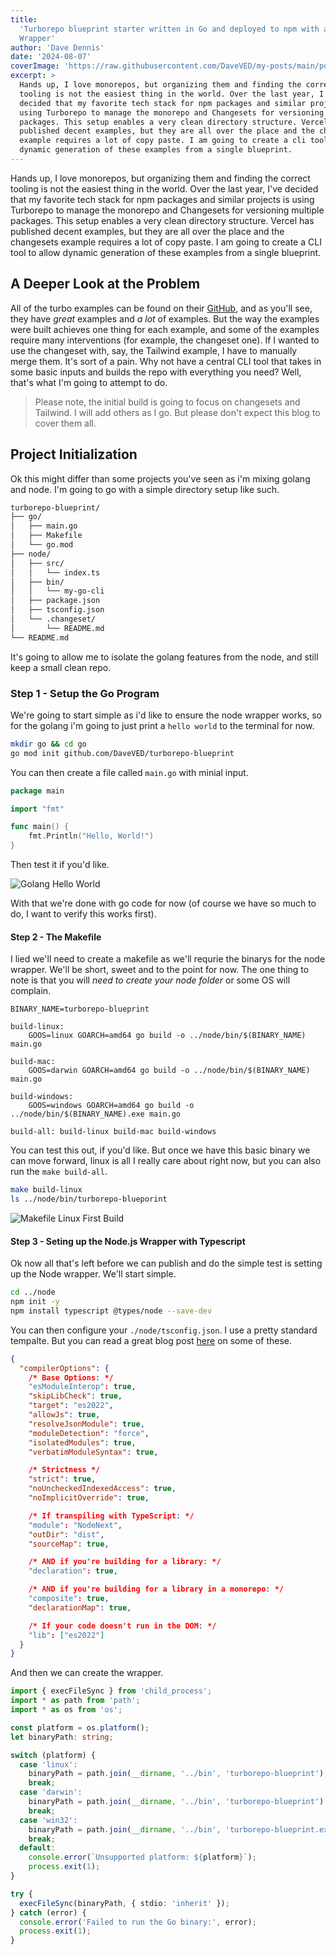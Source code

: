 ```yaml
---
title:
  'Turborepo blueprint starter written in Go and deployed to npm with a Node
  Wrapper'
author: 'Dave Dennis'
date: '2024-08-07'
coverImage: 'https://raw.githubusercontent.com/DaveVED/my-posts/main/posts/turborepo-blueprint-starter/cover-iamge.jpg'
excerpt: >
  Hands up, I love monorepos, but organizing them and finding the correct
  tooling is not the easiest thing in the world. Over the last year, I've
  decided that my favorite tech stack for npm packages and similar projects is
  using Turborepo to manage the monorepo and Changesets for versioning multiple
  packages. This setup enables a very clean directory structure. Vercel has
  published decent examples, but they are all over the place and the changesets
  example requires a lot of copy paste. I am going to create a cli tool to allow
  dynamic generation of these examples from a single blueprint.
---
```


Hands up, I love monorepos, but organizing them and finding the correct tooling
is not the easiest thing in the world. Over the last year, I've decided that my
favorite tech stack for npm packages and similar projects is using Turborepo to
manage the monorepo and Changesets for versioning multiple packages. This setup
enables a very clean directory structure. Vercel has published decent examples,
but they are all over the place and the changesets example requires a lot of
copy paste. I am going to create a CLI tool to allow dynamic generation of these
examples from a single blueprint.

## A Deeper Look at the Problem

All of the turbo examples can be found on their
[GitHub](https://github.com/vercel/turbo/tree/main/examples), and as you'll see,
they have _great_ examples and _a lot_ of examples. But the way the examples
were built achieves one thing for each example, and some of the examples require
many interventions (for example, the changeset one). If I wanted to use the
changeset with, say, the Tailwind example, I have to manually merge them. It's
sort of a pain. Why not have a central CLI tool that takes in some basic inputs
and builds the repo with everything you need? Well, that's what I'm going to
attempt to do.

> Please note, the initial build is going to focus on changesets and Tailwind. I
> will add others as I go. But please don't expect this blog to cover them all.

## Project Initialization

Ok this might differ than some projects you've seen as i'm mixing golang and
node. I'm going to go with a simple directory setup like such.

```bash
turborepo-blueprint/
├── go/
│   ├── main.go
│   ├── Makefile
│   └── go.mod
├── node/
│   ├── src/
│   │   └── index.ts
│   ├── bin/
│   │   └── my-go-cli
│   ├── package.json
│   ├── tsconfig.json
│   └── .changeset/
│       └── README.md
└── README.md
```

It's going to allow me to isolate the golang features from the node, and still
keep a small clean repo.

### Step 1 - Setup the Go Program

We're going to start simple as i'd like to ensure the node wrapper works, so for
the golang i'm going to just print a `hello world` to the terminal for now.

```bash
mkdir go && cd go
go mod init github.com/DaveVED/turborepo-blueprint
```

You can then create a file called `main.go` with minial input.

```go
package main

import "fmt"

func main() {
    fmt.Println("Hello, World!")
}
```

Then test it if you'd like.

![Golang Hello World](https://raw.githubusercontent.com/DaveVED/my-posts/main/posts/turborepo-blueprint-starter/golang-hello-world.png)

With that we're done with go code for now (of course we have so much to do, I
want to verify this works first).

#### Step 2 - The Makefile

I lied we'll need to create a makefile as we'll requrie the binarys for the node
wrapper. We'll be short, sweet and to the point for now. The one thing to note
is that you will _need to create your node folder_ or some OS will complain.

```
BINARY_NAME=turborepo-blueprint

build-linux:
    GOOS=linux GOARCH=amd64 go build -o ../node/bin/$(BINARY_NAME) main.go

build-mac:
    GOOS=darwin GOARCH=amd64 go build -o ../node/bin/$(BINARY_NAME) main.go

build-windows:
    GOOS=windows GOARCH=amd64 go build -o ../node/bin/$(BINARY_NAME).exe main.go

build-all: build-linux build-mac build-windows
```

You can test this out, if you'd like. But once we have this basic binary we can
move forward, linux is all I really care about right now, but you can also run
the `make build-all`.

```bash
make build-linux
ls ../node/bin/turborepo-blueporint
```

![Makefile Linux First Build](https://raw.githubusercontent.com/DaveVED/my-posts/main/posts/turborepo-blueprint-starter/makefile-linux-first-build.png)

#### Step 3 - Seting up the Node.js Wrapper with Typescript

Ok now all that's left before we can publish and do the simple test is setting
up the Node wrapper. We'll start simple.

```bash
cd ../node
npm init -y
npm install typescript @types/node --save-dev
```

You can then configure your `./node/tsconfig.json`. I use a pretty standard
tempalte. But you can read a great blog post
[here](https://www.totaltypescript.com/tsconfig-cheat-sheet) on some of these.

```json
{
  "compilerOptions": {
    /* Base Options: */
    "esModuleInterop": true,
    "skipLibCheck": true,
    "target": "es2022",
    "allowJs": true,
    "resolveJsonModule": true,
    "moduleDetection": "force",
    "isolatedModules": true,
    "verbatimModuleSyntax": true,

    /* Strictness */
    "strict": true,
    "noUncheckedIndexedAccess": true,
    "noImplicitOverride": true,

    /* If transpiling with TypeScript: */
    "module": "NodeNext",
    "outDir": "dist",
    "sourceMap": true,

    /* AND if you're building for a library: */
    "declaration": true,

    /* AND if you're building for a library in a monorepo: */
    "composite": true,
    "declarationMap": true,

    /* If your code doesn't run in the DOM: */
    "lib": ["es2022"]
  }
}
```

And then we can create the wrapper.

```typescript
import { execFileSync } from 'child_process';
import * as path from 'path';
import * as os from 'os';

const platform = os.platform();
let binaryPath: string;

switch (platform) {
  case 'linux':
    binaryPath = path.join(__dirname, '../bin', 'turborepo-blueprint');
    break;
  case 'darwin':
    binaryPath = path.join(__dirname, '../bin', 'turborepo-blueprint');
    break;
  case 'win32':
    binaryPath = path.join(__dirname, '../bin', 'turborepo-blueprint.exe');
    break;
  default:
    console.error(`Unsupported platform: ${platform}`);
    process.exit(1);
}

try {
  execFileSync(binaryPath, { stdio: 'inherit' });
} catch (error) {
  console.error('Failed to run the Go binary:', error);
  process.exit(1);
}
```
